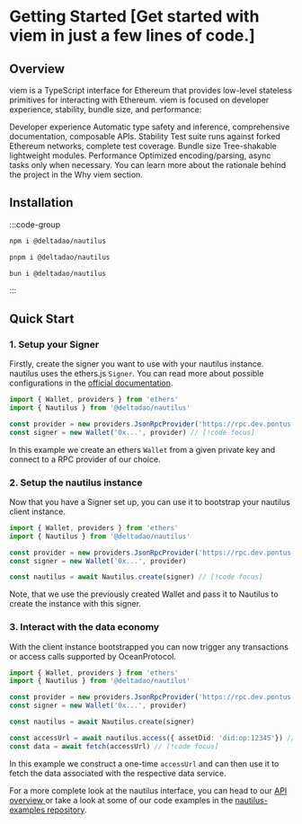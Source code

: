 # Getting Started [Get started with viem in just a few lines of code.]

## Overview
viem is a TypeScript interface for Ethereum that provides low-level stateless primitives for interacting with Ethereum. viem is focused on developer experience, stability, bundle size, and performance:

Developer experience Automatic type safety and inference, comprehensive documentation, composable APIs.
Stability Test suite runs against forked Ethereum networks, complete test coverage.
Bundle size Tree-shakable lightweight modules.
Performance Optimized encoding/parsing, async tasks only when necessary.
You can learn more about the rationale behind the project in the Why viem section.

## Installation

:::code-group

  ```bash [npm]
  npm i @deltadao/nautilus
  ```

  ```bash [pnpm]
  pnpm i @deltadao/nautilus
  ```

  ```bash [bun]
  bun i @deltadao/nautilus
  ```

:::

## Quick Start
### 1. Setup your Signer
Firstly, create the signer you want to use with your nautilus instance. nautilus uses the ethers.js `Signer`. You can read more about possible configurations in the [official documentation](https://docs.ethers.org/v5/api/signer/).

```ts twoslash
import { Wallet, providers } from 'ethers'
import { Nautilus } from '@deltadao/nautilus'

const provider = new providers.JsonRpcProvider('https://rpc.dev.pontus-x.eu') // [!code focus]
const signer = new Wallet('0x...', provider) // [!code focus]
```

In this example we create an ethers `Wallet` from a given private key and connect to a RPC provider of our choice.

### 2. Setup the nautilus instance
Now that you have a Signer set up, you can use it to bootstrap your nautilus client instance.

``` ts twoslash
import { Wallet, providers } from 'ethers'
import { Nautilus } from '@deltadao/nautilus'

const provider = new providers.JsonRpcProvider('https://rpc.dev.pontus-x.eu')
const signer = new Wallet('0x...', provider)

const nautilus = await Nautilus.create(signer) // [!code focus]
```

Note, that we use the previously created Wallet and pass it to Nautilus to create the instance with this signer.

### 3. Interact with the data economy
With the client instance bootstrapped you can now trigger any transactions or access calls supported by OceanProtocol.

``` ts twoslash
import { Wallet, providers } from 'ethers'
import { Nautilus } from '@deltadao/nautilus'

const provider = new providers.JsonRpcProvider('https://rpc.dev.pontus-x.eu')
const signer = new Wallet('0x...', provider)

const nautilus = await Nautilus.create(signer)

const accessUrl = await nautilus.access({ assetDid: 'did:op:12345'}) // [!code focus]
const data = await fetch(accessUrl) // [!code focus]
```

In this example we construct a one-time `accessUrl` and can then use it to fetch the data associated with the respective data service.

For a more complete look at the nautilus interface, you can head to our [API overview ](/docs/api/overview) or take a look at some of our code examples in the [nautilus-examples repository](https://github.com/deltaDAO/nautilus-examples).